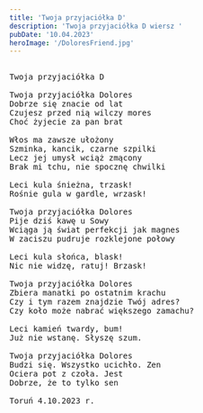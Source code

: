 ```yaml
---
title: 'Twoja przyjaciółka D'
description: 'Twoja przyjaciółka D wiersz '
pubDate: '10.04.2023'
heroImage: '/DoloresFriend.jpg'
---
```

<pre>
  
Twoja przyjaciółka D

Twoja przyjaciółka Dolores
Dobrze się znacie od lat
Czujesz przed nią wilczy mores
Choć żyjecie za pan brat

Włos ma zawsze ułożony
Szminka, kancik, czarne szpilki
Lecz jej umysł wciąż zmącony
Brak mi tchu, nie spocznę chwilki

Leci kula śnieżna, trzask!
Rośnie gula w gardle, wrzask!

Twoja przyjaciółka Dolores
Pije dziś kawę u Sowy
Wciąga ją świat perfekcji jak magnes
W zaciszu pudruje rozklejone połowy

Leci kula słońca, blask!
Nic nie widzę, ratuj! Brzask!

Twoja przyjaciółka Dolores
Zbiera manatki po ostatnim krachu
Czy i tym razem znajdzie Twój adres?
Czy koło może nabrać większego zamachu?

Leci kamień twardy, bum!
Już nie wstanę. Słyszę szum.

Twoja przyjaciółka Dolores
Budzi się. Wszystko ucichło. Zen
Ociera pot z czoła. Jest
Dobrze, że to tylko sen

Toruń 4.10.2023 r.
</pre>
